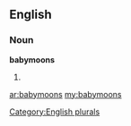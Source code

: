 ==English==

===Noun===
'''babymoons'''

# {{plural of|[[babymoon]]}}

[[Category:English plurals]]

[[ar:babymoons]]
[[my:babymoons]]
